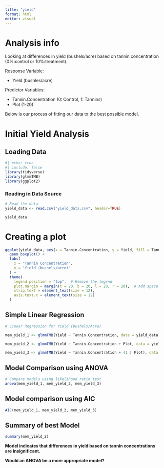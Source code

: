 ```yaml
---
title: "yield"
format: html
editor: visual
---
```


# Analysis info

Looking at differences in yield (bushels/acre) based on tannin concentration (0%:control or 10%:treatment).

Response Variable: 

- Yield (bushles/acre)

Predictor Variables:

- Tannin.Concentration (0: Control, 1: Tannins)
- Plot (1-20)

Below is our process of fitting our data to the best possible model.

# Initial Yield Analysis

## Loading Data

```r
#| echo: true
#| include: false
library(tidyverse)
library(glmmTMB)
library(ggplot2)
```

### Reading in Data Source

```r
# Read the data
yield_data <- read.csv("yield_data.csv", header=TRUE)
```

```r
yield_data
```

# Creating a plot

```r
ggplot(yield_data, aes(x = Tannin.Concentration, y = Yield, fill = Tannin.Concentration)) +
  geom_boxplot() +
  labs(
    x = "Tannin Concentration",
    y = "Yield (bushels/acre)"
  ) +
  theme(
    legend.position = "top",  # Remove the legend
    plot.margin = margin(t = 20, b = 20, l = 20, r = 20),  # Add space between the figure and the edges
    strip.text = element_text(size = 12),
    axis.text.x = element_text(size = 12)
  )

```

## Simple Linear Regression

```r
# Linear Regression for Yield (Bushels/Acre)

mem_yield_1 <- glmmTMB(Yield ~ Tannin.Concentration, data = yield_data)

mem_yield_2 <- glmmTMB(Yield ~ Tannin.Concentration + Plot, data = yield_data) # Plot main effect

mem_yield_3 <- glmmTMB(Yield ~ Tannin.Concentration + (1 | Plot), data = yield_data) # Plot random effect
```

## Model Comparison using ANOVA

```r
# Compare models using likelihood ratio test
anova(mem_yield_1, mem_yield_2, mem_yield_3)
```

## Model comparison using AIC

```r
AIC(mem_yield_1, mem_yield_2, mem_yield_3)
```

## Summary of best Model

```r
summary(mem_yield_2)
```

**Model indicates that differences in yield based on tannin concentrations are insignificant.**

**Would an ANOVA be a more appropriate model?**
